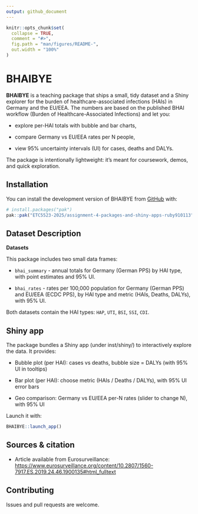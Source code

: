 ```yaml
---
output: github_document
---
```


<!-- README.md is generated from README.Rmd. Please edit that file -->

```r
knitr::opts_chunk$set(
  collapse = TRUE,
  comment = "#>",
  fig.path = "man/figures/README-",
  out.width = "100%"
)
```

# BHAIBYE

<!-- badges: start -->
<!-- badges: end -->

**BHAIBYE** is a teaching package that ships a small, tidy dataset and a Shiny
explorer for the burden of healthcare-associated infections (HAIs) in
Germany and the EU/EEA. The numbers are based on the published BHAI workflow
(Burden of Healthcare-Associated Infections) and let you:

- explore per-HAI totals with bubble and bar charts,

- compare Germany vs EU/EEA rates per N people,

- view 95% uncertainty intervals (UI) for cases, deaths and DALYs.

The package is intentionally lightweight: it’s meant for coursework, demos, and
quick exploration.

## Installation

You can install the development version of BHAIBYE from [GitHub](https://github.com/) with:

``` r
# install.packages("pak")
pak::pak("ETC5523-2025/assignment-4-packages-and-shiny-apps-ruby910113")
```

## Dataset Description

**Datasets**

This package includes two small data frames:

- `bhai_summary` - annual totals for Germany (German PPS) by HAI type, with
point estimates and 95% UI.

- `bhai_rates` - rates per 100,000 population for Germany (German PPS) and
EU/EEA (ECDC PPS), by HAI type and metric (HAIs, Deaths, DALYs), with 95% UI.

Both datasets contain the HAI types: `HAP`, `UTI`, `BSI`, `SSI`, `CDI`.

## Shiny app

The package bundles a Shiny app (under inst/shiny/) to interactively explore
the data. It provides:

- Bubble plot (per HAI): cases vs deaths, bubble size = DALYs (with 95% UI in tooltips)

- Bar plot (per HAI): choose metric (HAIs / Deaths / DALYs), with 95% UI error bars

- Geo comparison: Germany vs EU/EEA per-N rates (slider to change N), with 95% UI

Launch it with:

```r
BHAIBYE::launch_app()
```

## Sources & citation

- Article available from Eurosurveillance: <https://www.eurosurveillance.org/content/10.2807/1560-7917.ES.2019.24.46.1900135#html_fulltext>

## Contributing

Issues and pull requests are welcome.

